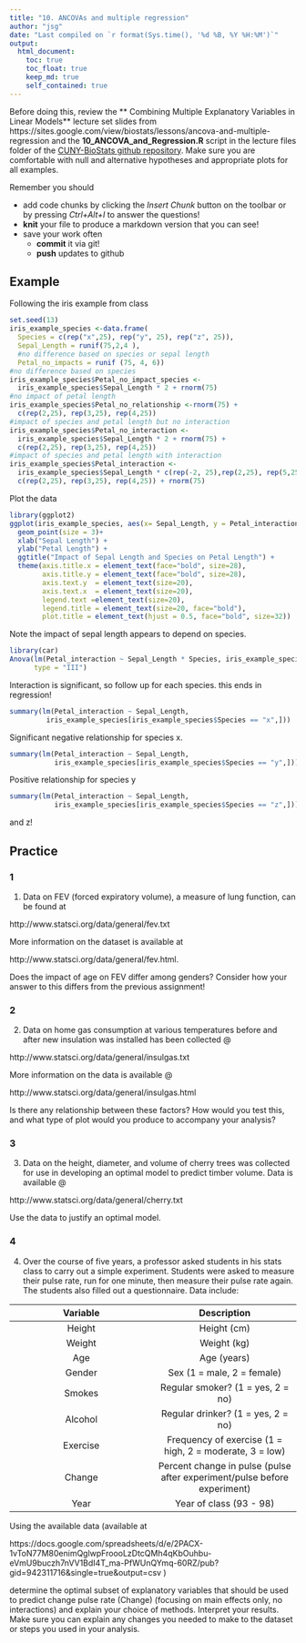 ```yaml
---
title: "10. ANCOVAs and multiple regression"
author: "jsg"
date: "Last compiled on `r format(Sys.time(), '%d %B, %Y %H:%M')`"
output:
  html_document:
    toc: true
    toc_float: true
    keep_md: true
    self_contained: true
---
```


Before doing this, review the ** Combining Multiple Explanatory Variables in Linear Models** lecture set slides from 
https://sites.google.com/view/biostats/lessons/ancova-and-multiple-regression and
the  **10_ANCOVA_and_Regression.R**
script in the lecture files folder of the
[CUNY-BioStats github repository](https://github.com/jsgosnell/CUNY-BioStats). 
Make sure you are comfortable with null and alternative hypotheses and appropriate plots
for all examples.

Remember you should

* add code chunks by clicking the *Insert Chunk* button on the toolbar or by
pressing *Ctrl+Alt+I* to answer the questions!
* **knit** your file to produce a markdown version that you can see!
* save your work often 
  * **commit** it via git!
  * **push** updates to github
  
## Example

Following the iris example from class

```r
set.seed(13)
iris_example_species <-data.frame(
  Species = c(rep("x",25), rep("y", 25), rep("z", 25)),
  Sepal_Length = runif(75,2,4 ),
  #no difference based on species or sepal length
  Petal_no_impacts = runif (75, 4, 6))
#no difference based on species
iris_example_species$Petal_no_impact_species <- 
  iris_example_species$Sepal_Length * 2 + rnorm(75)
#no impact of petal length
iris_example_species$Petal_no_relationship <-rnorm(75) +
  c(rep(2,25), rep(3,25), rep(4,25))
#impact of species and petal length but no interaction
iris_example_species$Petal_no_interaction <- 
  iris_example_species$Sepal_Length * 2 + rnorm(75) +
  c(rep(2,25), rep(3,25), rep(4,25))
#impact of species and petal length with interaction
iris_example_species$Petal_interaction <- 
  iris_example_species$Sepal_Length * c(rep(-2, 25),rep(2,25), rep(5,25)) + 
  c(rep(2,25), rep(3,25), rep(4,25)) + rnorm(75)
```


Plot the data

```r
library(ggplot2)
ggplot(iris_example_species, aes(x= Sepal_Length, y = Petal_interaction, color = Species)) +
  geom_point(size = 3)+
  xlab("Sepal Length") +
  ylab("Petal Length") +
  ggtitle("Impact of Sepal Length and Species on Petal Length") +
  theme(axis.title.x = element_text(face="bold", size=28), 
        axis.title.y = element_text(face="bold", size=28), 
        axis.text.y  = element_text(size=20),
        axis.text.x  = element_text(size=20), 
        legend.text =element_text(size=20),
        legend.title = element_text(size=20, face="bold"),
        plot.title = element_text(hjust = 0.5, face="bold", size=32))
```

Note the impact of sepal length appears to depend on species.

```r
library(car)
Anova(lm(Petal_interaction ~ Sepal_Length * Species, iris_example_species), 
      type = "III")
```

Interaction is significant, so follow up for each species. this ends in regression!
```r
summary(lm(Petal_interaction ~ Sepal_Length, 
         iris_example_species[iris_example_species$Species == "x",]))
```
Significant negative relationship for species x.


```r
summary(lm(Petal_interaction ~ Sepal_Length, 
           iris_example_species[iris_example_species$Species == "y",]))
```
Positive relationship for species y

```r
summary(lm(Petal_interaction ~ Sepal_Length, 
           iris_example_species[iris_example_species$Species == "z",]))
```

and z!  

## Practice

### 1
  

1.  Data on FEV (forced expiratory volume), a measure of lung function, can
be found at 

http://www.statsci.org/data/general/fev.txt

More information on the dataset is available at 

http://www.statsci.org/data/general/fev.html.

Does the impact of age on FEV differ among genders? Consider how your answer to 
this differs from the previous assignment!

### 2

2. Data on home gas consumption at various temperatures before and after new insulation was installed has been collected @ 

http://www.statsci.org/data/general/insulgas.txt

More information on the data is available @

http://www.statsci.org/data/general/insulgas.html

Is there any relationship between these factors?  How would you test this,
and what type of plot would you produce to accompany your analysis?

### 3

3.  Data on the height, diameter, and volume of cherry trees was collected for
use in developing an optimal model to predict timber volume.  Data is available @ 

http://www.statsci.org/data/general/cherry.txt

Use the data to justify an optimal model.

### 4

4.  Over the course of five years, a professor asked students in his stats class 
to carry out a simple experiment.  Students were asked to measure their pulse 
rate, run for one minute, then measure their pulse rate again.  The students 
also filled out a questionnaire.  Data  include:

Variable | Description
:-:  | :-:
Height | Height (cm)
Weight | Weight (kg)
Age    | Age (years)
Gender | Sex (1 = male, 2 = female)
Smokes | Regular smoker? (1 = yes, 2 = no)
Alcohol | Regular drinker? (1 = yes, 2 = no)
Exercise | Frequency of exercise (1 = high, 2 = moderate, 3 = low)
Change | Percent change in pulse (pulse after experiment/pulse before experiment)
Year | Year of class (93 - 98)

Using the available data (available at 

https://docs.google.com/spreadsheets/d/e/2PACX-1vToN77M80enimQglwpFroooLzDtcQMh4qKbOuhbu-eVmU9buczh7nVV1BdI4T_ma-PfWUnQYmq-60RZ/pub?gid=942311716&single=true&output=csv )

determine the optimal subset of explanatory variables that should be used to
predict change pulse rate (Change) (focusing on main effects only, no 
interactions) and explain your choice of methods.  Interpret your results. Make
sure you can explain any changes you needed to make to the dataset or steps you 
used in your analysis.

